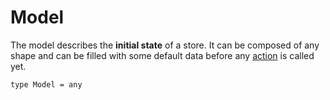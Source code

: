# Model

The model describes the **initial state** of a store.
It can be composed of any shape and can be filled with some default data before any [action](concepts/action) is called yet.

```
type Model = any
```

